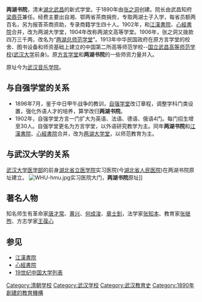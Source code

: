 {{Unreferenced |time=2007-12-30T03:11:54+00:00 }}
'''两湖书院'''，清末[[湖北|湖北]][[武昌區|武昌]]的新式学堂。于1890年由[[张之洞|张之洞]]创建。院长由武昌知府[[梁鼎芬|梁鼎芬]]兼任。经费主要出自湘、鄂两省茶商捐赀，专取两湖士子入学，每省员额两百名，另为报答茶商资助，专录商籍学生四十人。1902年，和[[江漢書院|江漢書院]]、[[心經書院|心經書院]]合并，改为两湖大学堂，1904年改称两湖文高等学堂。1906年，张之洞又拨款四万三千两，改名为“[[两湖总师范学堂|两湖总师范学堂]]”。1913年中华民国政府在原方言学堂的校舍、图书设备和师资基础上建立的中国第二所高等师范学校--[[国立武昌高等师范学校|国立武昌高等师范学校]]([[武汉大学|武汉大学]]前身)。原[[方言学堂|方言学堂]]和'''两湖书院'''的一些师资力量并入。

原址今为[[武汉音乐学院|武汉音乐学院]]。
==与自强学堂的关系==
*1896年7月，鉴于中日甲午战争的教训，[[自强学堂|自强学堂]]改订章程，调整学科门类设置，强化外语人才的培养，算学改归'''两湖书院'''。
*1902年，自强学堂方言一门扩大为英语、法语、德语、俄语4门。每门招生增至30人。自强学堂更名为方言学堂，以外语研究教学为主。同年'''两湖书院'''和[[江漢書院|江漢書院]]、[[心經書院|心經書院]]合并，改为[[两湖大学堂|两湖大学堂]]，以师范教育为主。
==与武汉大学的关系==
[[武汉大学医学部|武汉大学医学部]]的前身[[湖北省立医学院|湖北省立医学院]]实习医院(今[[湖北省人民医院|湖北省人民医院]])在两湖书院原址建立。
[[File:WHU-hmu.jpg|thumb]]实习医院大门，'''两湖书院'''原址]]

== 著名人物 ==
知名师生有革命家[[唐才常|唐才常]]、[[黄兴|黄兴]]、[[何成浚|何成浚]]、[[章士釗|章士釗]]，法学家[[张知本|张知本]]、教育家[[张继煦|张继煦]]、方志学家[[王葆心|王葆心]]
==参见==
* [[江漢書院|江漢書院]]
* [[心經書院|心經書院]]
* [[19世纪中国大学列表|19世纪中国大学列表]]
{{Wuhan-stub}}
{{school-stub}}

[[Category:清朝学校|Category:清朝学校]]
[[Category:武汉学校|Category:武汉学校]]
[[Category:武汉教育史|Category:武汉教育史]]
[[Category:1890年創建的教育機構|Category:1890年創建的教育機構]]